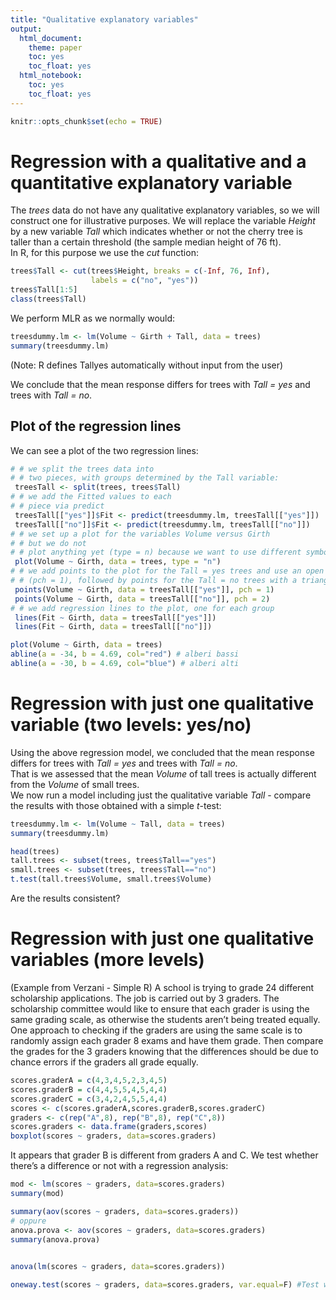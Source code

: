 ```yaml
---
title: "Qualitative explanatory variables"
output: 
  html_document: 
    theme: paper
    toc: yes
    toc_float: yes
  html_notebook: 
    toc: yes
    toc_float: yes
---
```


```r
knitr::opts_chunk$set(echo = TRUE)
```

# Regression with a qualitative and a quantitative explanatory variable

The *trees* data do not have any qualitative explanatory variables, so we will construct one
for illustrative purposes. We will replace the variable
*Height* by a new variable *Tall* which indicates whether or not the cherry tree is taller than a
certain threshold (the sample median height of 76 ft).   
In R, for this purpose we use the *cut* function:

```r
trees$Tall <- cut(trees$Height, breaks = c(-Inf, 76, Inf),
                  labels = c("no", "yes"))
trees$Tall[1:5]
class(trees$Tall)
```

We perform MLR as we normally would:

```r
treesdummy.lm <- lm(Volume ~ Girth + Tall, data = trees)
summary(treesdummy.lm)
```

(Note: R defines Tallyes automatically without input from the user)   

We conclude
that the mean response differs for trees with *Tall = yes* and trees with *Tall = no*.   

## Plot of the regression lines

We can see a plot of the two regression lines:

```r
# # we split the trees data into
# # two pieces, with groups determined by the Tall variable:
 treesTall <- split(trees, trees$Tall)
# # we add the Fitted values to each
# # piece via predict
 treesTall[["yes"]]$Fit <- predict(treesdummy.lm, treesTall[["yes"]])
 treesTall[["no"]]$Fit <- predict(treesdummy.lm, treesTall[["no"]])
# # we set up a plot for the variables Volume versus Girth
# # but we do not
# # plot anything yet (type = n) because we want to use different symbols for the two groups
 plot(Volume ~ Girth, data = trees, type = "n")
# # we add points to the plot for the Tall = yes trees and use an open circle for a plot character
# # (pch = 1), followed by points for the Tall = no trees with a triangle character (pch = 2).
 points(Volume ~ Girth, data = treesTall[["yes"]], pch = 1)
 points(Volume ~ Girth, data = treesTall[["no"]], pch = 2)
# # we add regression lines to the plot, one for each group
 lines(Fit ~ Girth, data = treesTall[["yes"]])
 lines(Fit ~ Girth, data = treesTall[["no"]])

plot(Volume ~ Girth, data = trees)
abline(a = -34, b = 4.69, col="red") # alberi bassi
abline(a = -30, b = 4.69, col="blue") # alberi alti

```


# Regression with just one qualitative variable (two levels: yes/no)

Using the above regression model, we concluded
that the mean response differs for trees with *Tall = yes* and trees with *Tall = no*.  
That is we assessed that the mean *Volume* of tall trees is actually different from the *Volume* of small trees.   
We now run a model including just the qualitative variable *Tall* - compare the results with those obtained with a simple *t*-test:

```r

treesdummy.lm <- lm(Volume ~ Tall, data = trees)
summary(treesdummy.lm)

head(trees)
tall.trees <- subset(trees, trees$Tall=="yes")
small.trees <- subset(trees, trees$Tall=="no")
t.test(tall.trees$Volume, small.trees$Volume)

```

Are the results consistent?

# Regression with just one qualitative variables (more levels)

(Example from Verzani - Simple R)
A school is trying to grade 24 different scholarship applications. The job is carried out by 3 graders. The scholarship committee would like to ensure that each grader is using the same
grading scale, as otherwise the students aren't being treated equally. One approach to checking if the graders are using the same scale is to randomly assign each grader 8 exams and have them grade. Then compare the grades for the 3 graders knowing that the differences should be due to chance errors if the graders all grade equally.

```r
scores.graderA = c(4,3,4,5,2,3,4,5)
scores.graderB = c(4,4,5,5,4,5,4,4)
scores.graderC = c(3,4,2,4,5,5,4,4)
scores <- c(scores.graderA,scores.graderB,scores.graderC)
graders <- c(rep("A",8), rep("B",8), rep("C",8))
scores.graders <- data.frame(graders,scores)
boxplot(scores ~ graders, data=scores.graders)
```

It appears that grader B is different from graders A and C. We test whether there's a difference or not with a regression analysis:

```r

mod <- lm(scores ~ graders, data=scores.graders)
summary(mod)

```

```r

summary(aov(scores ~ graders, data=scores.graders))
# oppure
anova.prova <- aov(scores ~ graders, data=scores.graders)
summary(anova.prova)
              
```


```r

anova(lm(scores ~ graders, data=scores.graders))

```


```r

oneway.test(scores ~ graders, data=scores.graders, var.equal=F) #Test whether two or more samples from normal distributions have the same means. The variances are not necessarily assumed to be equal.

```

